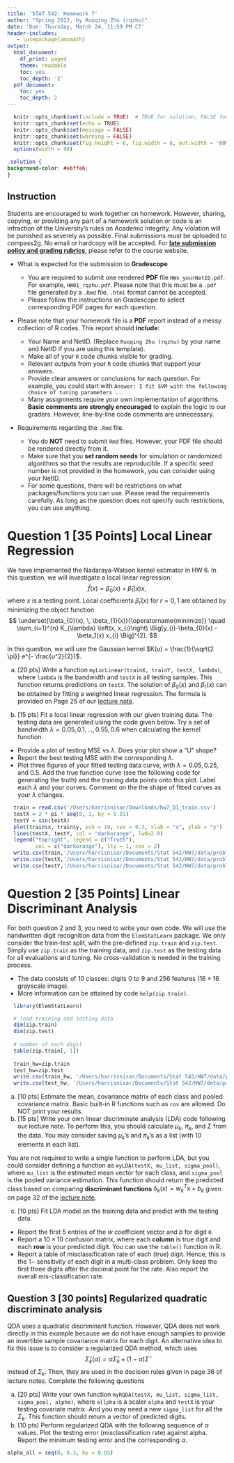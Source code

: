```yaml
---
title: 'STAT 542: Homework 7'
author: "Spring 2022, by Ruoqing Zhu (rqzhu)"
date: 'Due: Thursday, March 24, 11:59 PM CT'
header-includes:
   - \usepackage{amsmath}
output:
  html_document:
    df_print: paged
    theme: readable
    toc: yes
    toc_depth: '2'
  pdf_document:
    toc: yes
    toc_depth: 2
---
```


```r
  knitr::opts_chunk$set(include = TRUE)  # TRUE for solution; FALSE for questions set
  knitr::opts_chunk$set(echo = TRUE)
  knitr::opts_chunk$set(message = FALSE)
  knitr::opts_chunk$set(warning = FALSE)
  knitr::opts_chunk$set(fig.height = 6, fig.width = 8, out.width = '60%', fig.align = "center")
  options(width = 90)
```

```css
.solution {
background-color: #e6ffe6;
}
```

## Instruction

Students are encouraged to work together on homework. However, sharing, copying, or providing any part of a homework solution or code is an infraction of the University's rules on Academic Integrity. Any violation will be punished as severely as possible. Final submissions must be uploaded to compass2g. No email or hardcopy will be accepted. For [**late submission policy and grading rubrics**](https://teazrq.github.io/stat542/homework.html), please refer to the course website.

- What is expected for the submission to **Gradescope**

  - You are required to submit one rendered **PDF** file `HWx_yourNetID.pdf`. For example, `HW01_rqzhu.pdf`. Please note that this must be a `.pdf` file generated by a `.Rmd` file. `.html` format cannot be accepted. 
  - Please follow the instructions on Gradescope to select corresponding PDF pages for each question.

- Please note that your homework file is a **PDF** report instead of a messy collection of R codes. This report should **include**:

  - Your Name and NetID. (Replace `Ruoqing Zhu (rqzhu)` by your name and NetID if you are using this template).
  - Make all of your `R` code chunks visible for grading. 
  - Relevant outputs from your `R` code chunks that support your answers. 
  - Provide clear answers or conclusions for each question. For example, you could start with `Answer: I fit SVM with the following choice of tuning parameters ...`
  - Many assignments require your own implementation of algorithms. __Basic comments are strongly encouraged__ to explain the logic to our graders. However, line-by-line code comments are unnecessary.
  
- Requirements regarding the `.Rmd` file.  

  - You do **NOT** need to submit `Rmd` files. However, your PDF file should be rendered directly from it. 
  - Make sure that you __set random seeds__ for simulation or randomized algorithms so that the results are reproducible. If a specific seed number is not provided in the homework, you can consider using your NetID.
  - For some questions, there will be restrictions on what packages/functions you can use. Please read the requirements carefully. As long as the question does not specify such restrictions, you can use anything.    
 

# Question 1 [35 Points] Local Linear Regression

We have implemented the Nadaraya-Watson kernel estimator in HW 6. In this question, we will investigate a local linear regression:
$$
\widehat{f}\left(x\right)=\widehat{\beta}_{0}\left(x\right)+ \widehat{\beta}_{1}\left(x\right) x,
$$
where $x$ is a testing point. Local coefficients $\widehat{\beta}_{r}\left(x \right)$ for $r=0, 1$ are obtained by minimizing the object function
$$
\underset{\beta_{0}(x), \, \beta_{1}(x)}{\operatorname{minimize}} \quad \sum_{i=1}^{n} K_{\lambda} \left(x, x_{i}\right) \Big[y_{i}-\beta_{0}(x) - \beta_1(x) x_{i} \Big]^{2}.
$$

In this question, we will use the Gaussian kernel $K(u) = \frac{1}{\sqrt{2 \pi}} e^{- \frac{u^2}{2}}$.

a) [20 pts] Write a function `myLocLinear(trainX, trainY, testX, lambda)`, where `lambda` is the bandwidth and `testX` is all testing samples. This function returns predictions on `testX`. The solution of $\beta_{0}(x)$ and $\beta_{1}(x)$ can be obtained by fitting a weighted linear regression. The formula is provided on Page 25 of our [lecture note](https://teazrq.github.io/stat542/notes/Kernel.pdf). 

b) [15 pts] Fit a local linear regression with our given training data. The testing data are generated using the code given below. Try a set of bandwidth  $\lambda = 0.05, 0.1, \ldots, 0.55, 0.6$ when calculating the kernel function. 
  - Provide a plot of testing MSE vs $\lambda$. Does your plot show a "U" shape?
  - Report the best testing MSE with the corresponding $\lambda$.
  - Plot three figures of your fitted testing data curve, with $\lambda = 0.05, 0.25$, and $0.5$. Add the true function curve (see the following code for generating the truth) and the training data points onto this plot. Label each $\lambda$ and your curves. Comment on the the shape of fitted curves as your $\lambda$ changes. 

```r
  train = read.csv('/Users/harrisnisar/Downloads/hw7_Q1_train.csv')
  testX = 2 * pi * seq(0, 1, by = 0.01)
  testY = sin(testX)
  plot(train$x, train$y, pch = 19, cex = 0.3, xlab = "x", ylab = "y")
  lines(testX, testY, col = "darkorange", lwd=2.0)
  legend("topright", legend = c("Truth"), 
         col = c("darkorange"), lty = 1, cex = 2)
  write.csv(train,'/Users/harrisnisar/Documents/Stat 542/HW7/data/problem1_trainX.csv')
  write.csv(testX,'/Users/harrisnisar/Documents/Stat 542/HW7/data/problem1_testX.csv')
  write.csv(testY,'/Users/harrisnisar/Documents/Stat 542/HW7/data/problem1_testY.csv')
```

# Question 2 [35 Points] Linear Discriminant Analysis

For both question 2 and 3, you need to write your own code. We will use the handwritten digit recognition data from the `ElemStatLearn` package. We only consider the train-test split, with the pre-defined `zip.train` and `zip.test`. Simply use `zip.train` as the training data, and `zip.test` as the testing data for all evaluations and tuning. No cross-validation is needed in the training process.

  - The data consists of 10 classes: digits 0 to 9 and 256 features ($16 \times 16$ grayscale image). 
  - More information can be attained by code `help(zip.train)`.

```r
  library(ElemStatLearn)

  # load training and testing data
  dim(zip.train)
  dim(zip.test)
  
  # number of each digit
  table(zip.train[, 1])
  
  train_hw=zip.train
  test_hw=zip.test
  write.csv(train_hw, '/Users/harrisnisar/Documents/Stat 542/HW7/data/problem2_train.csv')
  write.csv(test_hw, '/Users/harrisnisar/Documents/Stat 542/HW7/data/problem2_test.csv')
```

  a. [10 pts] Estimate the mean, covariance matrix of each class and pooled covariance matrix. Basic built-in R functions such as `cov` are allowed. Do NOT print your results. 
  b. [15 pts] Write your own linear discriminate analysis (LDA) code following our lecture note. To perform this, you should calculate $\mu_k$, $\pi_k$, and $\Sigma$ from the data. You may consider saving $\mu_k$'s and $\pi_k$'s as a list (with 10 elements in each list). 

You are not required to write a single function to perform LDA, but you could consider defining a function as `myLDA(testX, mu_list, sigma_pool)`, where `mu_list` is the estimated mean vector for each class, and `sigma_pool` is the pooled variance estimation. This function should return the predicted class based on comparing __discriminant functions__  $\delta_k(x) = w_k^T x + b_k$ given on page 32 of the [lecture note](https://teazrq.github.io/stat542/notes/Class.pdf).

 c. [10 pts] Fit LDA model on the training data and predict with the testing data. 
  - Report the first 5 entries of the $w$ coefficient vector and $b$ for digit `0`.
  - Report a $10 \times 10$ confusion matrix, where each **column** is true digit and each **row** is your predicted digit. You can use the `table()` function in R.
  - Report a table of misclassification rate of each (true) digit. Hence, this is the $1 -$ sensitivity of each digit in a multi-class problem. Only keep the first three digits after the decimal point for the rate. Also report the overall mis-classification rate. 

## Question 3 [30 points] Regularized quadratic discriminate analysis

QDA uses a quadratic discriminant function. However, QDA does not work directly in this example because we do not have enough samples to provide an invertible sample covariance matrix for each digit. An alternative idea to fix this issue is to consider a regularized QDA method, which uses 
$$\widehat \Sigma_k(\alpha) = \alpha \widehat \Sigma_k + (1-\alpha) \widehat \Sigma $$
instead of $\Sigma_k$. Then, they are used in the decision rules given in page 36 of lecture notes. Complete the following questions

  a. [20 pts] Write your own function `myRQDA(testX, mu_list, sigma_list, sigma_pool, alpha)`, where `allpha` is a scaler `alpha` and `testX` is your testing covariate matrix. And you may need a new `sigma_list` for all the $\Sigma_k$. This function should return a vector of predicted digits.
  b. [10 pts] Perform regularized QDA with the following sequence of $\alpha$ values. Plot the testing error (misclassification rate) against alpha. Report the minimum testing error and the corresponding $\alpha$.

```r
alpha_all = seq(0, 0.3, by = 0.05)
```

